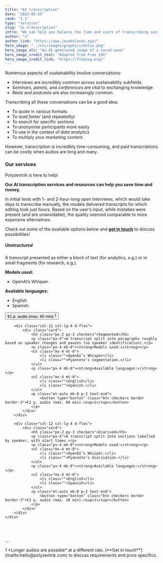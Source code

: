```yaml
---
title: "AI transcription"
date: "2023-03-25"
rank: "1.1"
type: "services"
slug: "ai-transcription"
intro: "We can help you balance the time and costs of transcribing sustainability conversations, which are often long and therefore costly to transcribe."
author: "J"
author_link: "https://www.josebolanos.xyz/"
hero_image: "../src/images/graphics/helix.png"
hero_image_alt: "An AI-generated image of a sound wave"
hero_image_credit_text: "Adapted from Free SVG"
hero_image_credit_link: "https://freesvg.org/"
---
```

 
Numerous aspects of sustainability involve conversations:
* *Interviews* are incredibly common across sustainability subfields
* *Seminars*, *panels*, and *conferences* are vital to exchanging knowledge
* *Reels* and *podcasts* are also increasingly common.

Transcribing all these conversations can be a good idea: 
* To *quote* in various formats
* To *read faster* (and repeatedly)
* To *search* for specific sections
* To *anonymise* participants more easily
* To use in the context of *data analytics*
* To multiply your *marketing* content.

However, transcription is incredibly time-consuming, and paid transcriptions can be costly when audios are long and many. 

### Our services
Polyzentrik is here to help! 

**Our AI transcription services and resources can help you save time and money.** 

In initial tests with 1- and 2-hour-long open interviews, which would take days to transcribe manually, the models delivered transcripts for which editing took just hours. Based on the user’s input, while mistakes were present (and are unavoidable), the quality seemed comparable to more expensive alternatives.

Check out some of the available options below and [**get in touch**](mailto:hello@polyzentrik.com) to discuss possibilities!

<div class="container mb-4">
    <div class="row">
        <div class="col-12 col-lg-4 d-flex">
            <div class="card d-flex">
                <h5 class="px-2 py-3 checkers">Unstructured</h5>
                <p class="px-4">A transcript presented as either a block of text (for analytics, e.g.) or in small fragments (for research, e.g.).</p>
                <p class="px-4 mb-0"><strong>Models used:</strong></p>
                <ul class="mx-4 mt-0">
                    <li class="">OpenAI’s Whisper.</li>
                </ul>
                <p class="px-4 mb-0"><strong>Available languages:</strong></p>
                <ul class="mx-4 mt-0">
                    <li class="">English</li>
                    <li class="">Spanish.</li>
                </ul>
                <p class="mt-auto mb-0 p-2 text-end">
                    <button type="button" class="btn checkers border border-3">€1 p. audio (max. 60 min).<sup>1</sup></button>
                </p>
            </div>
        </div>

        <div class="col-12 col-lg-4 d-flex">
            <div class="card">
                <h5 class="px-2 py-3 checkers">Segmented</h5>
                <p class="px-4">A transcript split into paragraphs roughly based on speaker changes and pauses (no speaker identification).</p>
                <p class="px-4 mb-0"><strong>Models used:</strong></p>
                <ul class="mx-4 mt-0">
                    <li class="">OpenAI’s Whisper</li>
                    <li class="">Pyannote’s segmentation.</li>
                </ul>
                <p class="px-4 mb-0"><strong>Available languages:</strong></p>
                <ul class="mx-4 mt-0">
                    <li class="">English</li>
                    <li class="">Spanish.</li>
                </ul>
                <p class="mt-auto mb-0 p-2 text-end">
                    <button type="button" class="btn checkers border border-3">€2 p. audio (max. 60 min).<sup>1</sup></button>
                </p>
            </div>
        </div>

        <div class="col-12 col-lg-4 d-flex">
            <div class="card">
                <h5 class="px-2 py-3 checkers">Diarised</h5>
                <p class="px-4">A transcript split into sections labelled by speaker, with start times.</p>
                <p class="px-4 mb-0"><strong>Models used:</strong></p>
                <ul class="mx-4 mt-0">
                    <li class="">OpenAI’s Whisper.</li>
                    <li class="">Pyannote’s diarisation.</li>
                </ul>
                <p class="px-4 mb-0"><strong>Available languages:</strong></p>
                <ul class="mx-4 mt-0">
                    <li class="">English</li>
                    <li class="">Spanish</li>
                </ul>
                <p class="mt-auto mb-0 p-2 text-end">
                    <button type="button" class="btn checkers border border-3">€2 p. audio (max. 30 min).<sup>1</sup></button>
                </p>
            </div>
        </div>
    </div>
</div>

<br />
<br />
<p className="footnote">...</p>
<p className="footnote">1 *Longer audios are possible* at a different rate. [**Get in touch**](mailto:hello@polyzentrik.com) to discuss requirements and price specifics.</p>